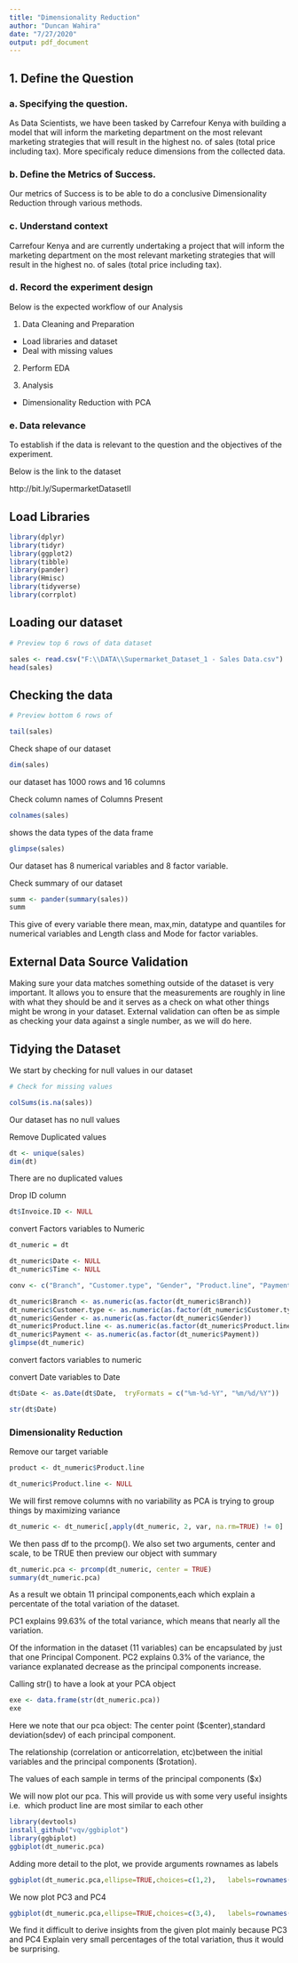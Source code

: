 ---
title: "Dimensionality Reduction"
author: "Duncan Wahira"
date: "7/27/2020"
output: pdf_document
---


## 1. Define the Question


### a. Specifying the question.

As Data Scientists, we have been tasked by Carrefour Kenya with building a model that will inform the marketing department on the most relevant marketing strategies that will result in the highest no. of sales (total price including tax). More specificaly reduce dimensions from the collected data.

### b. Define the Metrics of Success.

Our metrics of Success is to be able to do a conclusive Dimensionality Reduction through various methods.

### c. Understand context

Carrefour Kenya and are currently undertaking a project that will inform the marketing department on the most relevant marketing strategies that will result in the highest no. of sales (total price including tax).

### d. Record the experiment design 

Below is the expected workflow of our Analysis

1.   Data Cleaning and Preparation

*   Load libraries and dataset
*   Deal with missing values
  
2.  Perform EDA

3.  Analysis  

*  Dimensionality Reduction with PCA

### e. Data relevance

To establish if the data is relevant to the question and the objectives of the experiment.

Below is the link to the dataset

http://bit.ly/SupermarketDatasetII

## Load Libraries

```{r}

library(dplyr)
library(tidyr)
library(ggplot2)
library(tibble)
library(pander)
library(Hmisc)
library(tidyverse)
library(corrplot)

```



## Loading our dataset

```{r}
# Preview top 6 rows of data dataset

sales <- read.csv("F:\\DATA\\Supermarket_Dataset_1 - Sales Data.csv")
head(sales)

```

## Checking the data

```{r}
# Preview bottom 6 rows of 

tail(sales)

```

Check shape of our dataset

```{r}

dim(sales)

```
our dataset has 1000 rows and 16 columns


Check column names of Columns Present

```{r}
colnames(sales)
```


shows the data types of the data frame

```{r}

glimpse(sales)

```

Our dataset has 8 numerical variables and 8 factor variable.


Check summary of our dataset

```{r}
summ <- pander(summary(sales))
summ
```
This give of every variable there mean, max,min, datatype and quantiles for numerical variables and Length class and Mode for factor variables.


## External Data Source Validation

Making sure your data matches something outside of the dataset is very important. It allows you to ensure that the measurements are roughly in line with what they should be and it serves as a check on what other things might be wrong in your dataset. External validation can often be as simple as checking your data against a single number, as we will do here.


## Tidying the Dataset

We start by checking for null values in our dataset

```{r}

# Check for missing values

colSums(is.na(sales))

```
Our dataset has no null values


Remove Duplicated values
```{r}
dt <- unique(sales)
dim(dt)
```
There are no duplicated values


Drop ID column

```{r}
dt$Invoice.ID <- NULL

```



convert Factors variables to Numeric

```{r}

dt_numeric = dt

dt_numeric$Date <- NULL
dt_numeric$Time <- NULL

conv <- c("Branch", "Customer.type", "Gender", "Product.line", "Payment")

dt_numeric$Branch <- as.numeric(as.factor(dt_numeric$Branch))
dt_numeric$Customer.type <- as.numeric(as.factor(dt_numeric$Customer.type))
dt_numeric$Gender <- as.numeric(as.factor(dt_numeric$Gender))
dt_numeric$Product.line <- as.numeric(as.factor(dt_numeric$Product.line))
dt_numeric$Payment <- as.numeric(as.factor(dt_numeric$Payment))
glimpse(dt_numeric)
```
convert factors variables to numeric


convert Date variables to Date
```{r}

dt$Date <- as.Date(dt$Date,  tryFormats = c("%m-%d-%Y", "%m/%d/%Y"))

str(dt$Date)

```


### Dimensionality Reduction

Remove our target variable
```{r}
product <- dt_numeric$Product.line

dt_numeric$Product.line <- NULL

```


We will first remove columns with no variability as PCA is trying to group things by maximizing variance

```{r}

dt_numeric <- dt_numeric[,apply(dt_numeric, 2, var, na.rm=TRUE) != 0]

```



We then pass df to the prcomp(). We also set two arguments, center and scale, to be TRUE then preview our object with summary

```{r}
dt_numeric.pca <- prcomp(dt_numeric, center = TRUE)
summary(dt_numeric.pca)
```

As a result we obtain 11 principal components,each which explain a percentate of the total variation of the dataset.

PC1 explains 99.63% of the total variance, which means that nearly all the variation.

Of the information in the dataset (11 variables) can be encapsulated by just that one Principal Component. PC2 explains 0.3% of the variance, the variance explanated decrease as the principal components increase.



Calling str() to have a look at your PCA object

```{r}
exe <- data.frame(str(dt_numeric.pca))
exe
```
Here we note that our pca object: The center point ($center),standard deviation(sdev) of each principal component. 

The relationship (correlation or anticorrelation, etc)between the initial variables and the principal components ($rotation). 

The values of each sample in terms of the principal components ($x)




We will now plot our pca. This will provide us with some very useful insights i.e. 
which product line are most similar to each other 


```{r}
library(devtools)
install_github("vqv/ggbiplot")
library(ggbiplot)
ggbiplot(dt_numeric.pca)
```



Adding more detail to the plot, we provide arguments rownames as labels

```{r, }
ggbiplot(dt_numeric.pca,ellipse=TRUE,choices=c(1,2),   labels=rownames(dt_numeric$Branch), groups=product)
```

We now plot PC3 and PC4
```{r}

ggbiplot(dt_numeric.pca,ellipse=TRUE,choices=c(3,4),   labels=rownames(dt_numeric$Branch), groups=product)
```

We find it difficult to derive insights from the given plot mainly because PC3 and PC4 Explain very small percentages of the total variation, thus it would be surprising.










